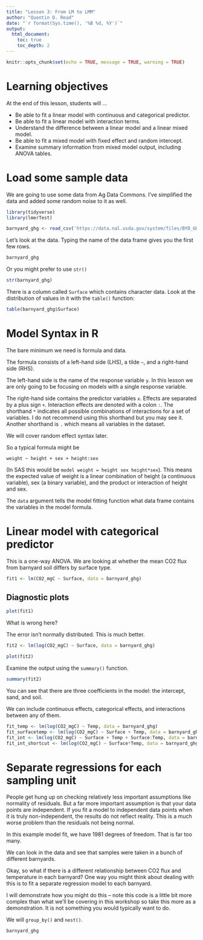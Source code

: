 ```yaml
---
title: "Lesson 3: From LM to LMM"
author: "Quentin D. Read"
date: "`r format(Sys.time(), '%B %d, %Y')`"
output: 
  html_document:
    toc: true
    toc_depth: 2
---
```


```r
knitr::opts_chunk$set(echo = TRUE, message = TRUE, warning = TRUE)
```

# Learning objectives

At the end of this lesson, students will ...

- Be able to fit a linear model with continuous and categorical predictor.
- Be able to fit a linear model with interaction terms.
- Understand the difference between a linear model and a linear mixed model.
- Be able to fit a mixed model with fixed effect and random intercept.
- Examine summary information from mixed model output, including ANOVA tables.

# Load some sample data

We are going to use some data from Ag Data Commons. I've simplified the data and added some random noise to it as well.

```r
library(tidyverse)
library(lmerTest)

barnyard_ghg <- read_csv('https://data.nal.usda.gov/system/files/BYD_GHG.csv')
```

Let's look at the data. Typing the name of the data frame gives you the first few rows.

```r
barnyard_ghg
```

Or you might prefer to use `str()`

```r
str(barnyard_ghg)
```

There is a column called `Surface` which contains character data. Look at the distribution of values in it with the `table()` function:

```r
table(barnyard_ghg$Surface)
```


# Model Syntax in R

The bare minimum we need is formula and data.

The formula consists of a left-hand side (LHS), a tilde `~`, and a right-hand side (RHS).

The left-hand side is the name of the response variable `y`. In this lesson we are only going to be focusing on models with a single response variable.

The right-hand side contains the predictor variables `x`. Effects are separated by a plus sign `+`. Interaction effects are denoted with a colon `:`. The shorthand `*` indicates all possible combinations of interactions for a set of variables. I do not recommend using this shorthand but you may see it. Another shorthand is `.` which means all variables in the dataset.

We will cover random effect syntax later. 

So a typical formula might be

`weight ~ height + sex + height:sex`

(In SAS this would be `model weight = height sex height*sex`). This means the expected value of weight is a linear combination of height (a continuous variable), sex (a binary variable), and the product or interaction of height and sex.

The `data` argument tells the model fitting function what data frame contains the variables in the model formula.

# Linear model with categorical predictor

This is a one-way ANOVA. We are looking at whether the mean CO2 flux from barnyard soil differs by surface type.

```r
fit1 <- lm(CO2_mgC ~ Surface, data = barnyard_ghg)
```

## Diagnostic plots

```r
plot(fit1)
```

What is wrong here?

The error isn't normally distributed. This is much better.

```r
fit2 <- lm(log(CO2_mgC) ~ Surface, data = barnyard_ghg)

plot(fit2)
```

Examine the output using the `summary()` function.

```r
summary(fit2)
```

You can see that there are three coefficients in the model: the intercept, sand, and soil.


We can include continuous effects, categorical effects, and interactions between any of them.

```r
fit_temp <- lm(log(CO2_mgC) ~ Temp, data = barnyard_ghg)
fit_surfacetemp <- lm(log(CO2_mgC) ~ Surface + Temp, data = barnyard_ghg)
fit_int <- lm(log(CO2_mgC) ~ Surface + Temp + Surface:Temp, data = barnyard_ghg)
fit_int_shortcut <- lm(log(CO2_mgC) ~ Surface*Temp, data = barnyard_ghg)
```

# Separate regressions for each sampling unit

People get hung up on checking relatively less important assumptions like normality of residuals. But a far more important assumption is that your data points are independent. If you fit a model to independent data points when it is truly non-independent, the results do not reflect reality. This is a much worse problem than the residuals not being normal.

In this example model fit, we have 1981 degrees of freedom. That is far too many. 

We can look in the data and see that samples were taken in a bunch of different barnyards. 

Okay, so what if there is a different relationship between CO2 flux and temperature in each barnyard? One way you might think about dealing with this is to fit a separate regression model to each barnyard.

I will demonstrate how you might do this -- note this code is a little bit more complex than what we'll be covering in this workshop so take this more as a demonstration. It is not something you would typically want to do.

We will `group_by()` and `nest()`.

```r
barnyard_ghg
```

